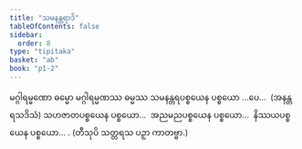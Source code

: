 ```yaml
---
title: "သမနန္တရာဒိ"
tableOfContents: false
sidebar:
  order: 8
type: "tipitaka"
basket: "ab"
book: "p1-2"
---
```



<DynamicBreadcrumb />

<Division number="39" book="p1-2" e="ch" v="37" p="397">

<Paragraph number="2539" book="p1-2">
မဂ္ဂါရမ္မဏော ဓမ္မော မဂ္ဂါရမ္မဏဿ ဓမ္မဿ သမနန္တရပစ္စယေန ပစ္စယော …ပေ…  (အနန္တရသဒိသံ) သဟဇာတပစ္စယေန ပစ္စယော…  အညမညပစ္စယေန ပစ္စယော…  နိဿယပစ္စယေန ပစ္စယော… . (တီသုပိ သတ္တရသ ပဉှာ ကာတဗ္ဗာ.)
</Paragraph>
</Division>